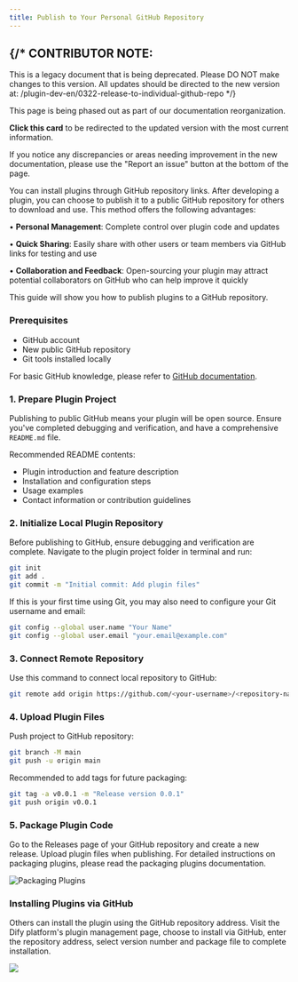 ```yaml
---
title: Publish to Your Personal GitHub Repository
---
```




{/* 
  CONTRIBUTOR NOTE:
  ----------------
  This is a legacy document that is being deprecated.
  Please DO NOT make changes to this version.
  All updates should be directed to the new version at:
  /plugin-dev-en/0322-release-to-individual-github-repo
*/}

<Card title="This Documentation is Being Deprecated" icon="circle-exclamation" href="/plugin-dev-en/0322-release-to-individual-github-repo">
  <p>This page is being phased out as part of our documentation reorganization.</p>
  
  <p><strong>Click this card</strong> to be redirected to the updated version with the most current information.</p>
  
  <p>If you notice any discrepancies or areas needing improvement in the new documentation, please use the "Report an issue" button at the bottom of the page.</p>
</Card>

You can install plugins through GitHub repository links. After developing a plugin, you can choose to publish it to a public GitHub repository for others to download and use. This method offers the following advantages:

• **Personal Management**: Complete control over plugin code and updates

• **Quick Sharing**: Easily share with other users or team members via GitHub links for testing and use

• **Collaboration and Feedback**: Open-sourcing your plugin may attract potential collaborators on GitHub who can help improve it quickly

This guide will show you how to publish plugins to a GitHub repository.

### **Prerequisites**

* GitHub account
* New public GitHub repository
* Git tools installed locally

For basic GitHub knowledge, please refer to [GitHub documentation](https://docs.github.com/en/repositories/creating-and-managing-repositories/creating-a-new-repository).

### **1. Prepare Plugin Project**

Publishing to public GitHub means your plugin will be open source. Ensure you've completed debugging and verification, and have a comprehensive `README.md` file.

Recommended README contents:

* Plugin introduction and feature description
* Installation and configuration steps
* Usage examples
* Contact information or contribution guidelines

### **2. Initialize Local Plugin Repository**

Before publishing to GitHub, ensure debugging and verification are complete. Navigate to the plugin project folder in terminal and run:

```bash
git init
git add .
git commit -m "Initial commit: Add plugin files"
```

If this is your first time using Git, you may also need to configure your Git username and email:

```bash
git config --global user.name "Your Name"
git config --global user.email "your.email@example.com"
```

### **3. Connect Remote Repository**

Use this command to connect local repository to GitHub:

```bash
git remote add origin https://github.com/<your-username>/<repository-name>.git
```

### **4. Upload Plugin Files**

Push project to GitHub repository:

```bash
git branch -M main
git push -u origin main
```

Recommended to add tags for future packaging:

```bash
git tag -a v0.0.1 -m "Release version 0.0.1"
git push origin v0.0.1
```

### **5. Package Plugin Code**

Go to the Releases page of your GitHub repository and create a new release. Upload plugin files when publishing. For detailed instructions on packaging plugins, please read the packaging plugins documentation.

![Packaging Plugins](https://assets-docs.dify.ai/2024/12/5cb4696348cc6903e380287fce8f529d.png)

### **Installing Plugins via GitHub**

Others can install the plugin using the GitHub repository address. Visit the Dify platform's plugin management page, choose to install via GitHub, enter the repository address, select version number and package file to complete installation.

![](https://assets-docs.dify.ai/2024/12/3c2612349c67e6898a1f33a7cc320468.png)
